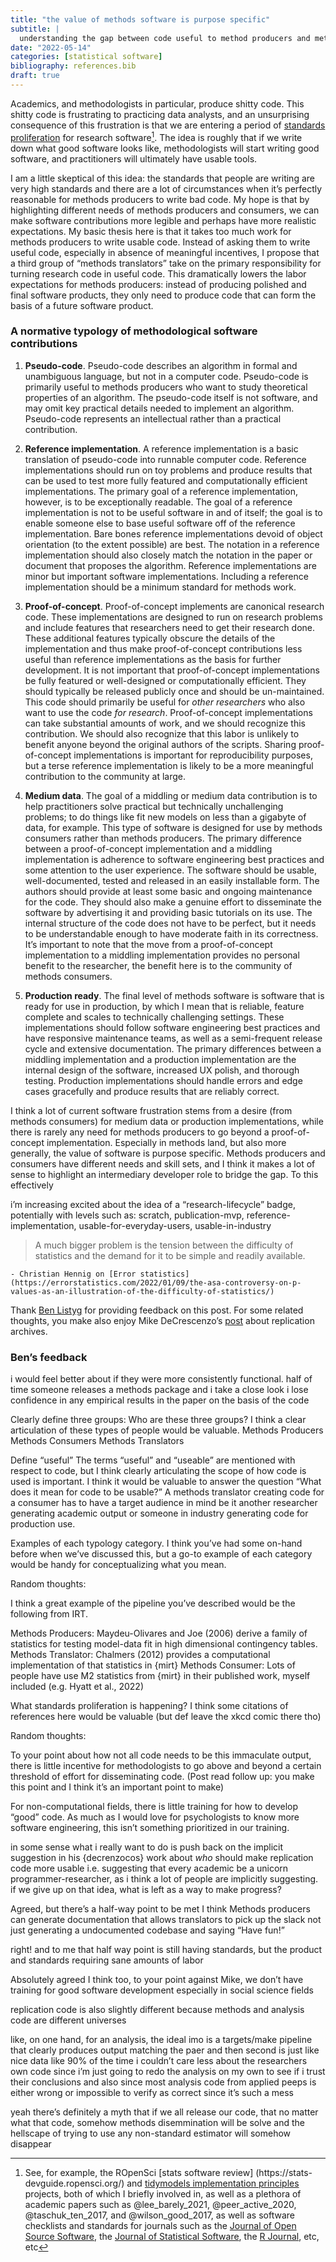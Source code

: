 ```yaml
---
title: "the value of methods software is purpose specific"
subtitle: |
  understanding the gap between code useful to method producers and method consumers
date: "2022-05-14"
categories: [statistical software]
bibliography: references.bib
draft: true
---
```


Academics, and methodologists in particular, produce shitty code. This shitty code is frustrating to practicing data analysts, and an unsurprising consequence of this frustration is that we are entering a period of [standards proliferation](https://xkcd.com/927/) for research software^[See, for example, the ROpenSci [stats software review] (https://stats-devguide.ropensci.org/) and [tidymodels implementation principles](https://github.com/tidymodels/model-implementation-principles) projects, both of which I briefly involved in, as well as a plethora of academic papers such as @lee_barely_2021, @peer_active_2020, @taschuk_ten_2017, and @wilson_good_2017, as well as software checklists and standards for journals such as the [Journal of Open Source Software](https://joss.theoj.org/), the [Journal of Statistical Software](https://www.jstatsoft.org/index), the [R Journal](https://journal.r-project.org/), etc, etc]. The idea is roughly that if we write down what good software looks like, methodologists will start writing good software, and practitioners will ultimately have usable tools.

I am a little skeptical of this idea: the standards that people are writing are very high standards and there are a lot of circumstances when it's perfectly reasonable for methods producers to write bad code. My hope is that by highlighting different needs of methods producers and consumers, we can make software contributions more legible and perhaps have more realistic expectations. My basic thesis here is that it takes too much work for methods producers to write usable code. Instead of asking them to write useful code, especially in absence of meaningful incentives, I propose that a third group of "methods translators" take on the primary responsibility for turning research code in useful code. This dramatically lowers the labor expectations for methods producers: instead of producing polished and final software products, they only need to produce code that can form the basis of a future software product.

### A normative typology of methodological software contributions

1. **Pseudo-code**. Pseudo-code describes an algorithm in formal and unambiguous language, but not in a computer code. Pseudo-code is primarily useful to methods producers who want to study theoretical properties of an algorithm. The pseudo-code itself is not software, and may omit key practical details needed to implement an algorithm. Pseudo-code represents an intellectual rather than a practical contribution.

2. **Reference implementation**. A reference implementation is a basic translation of pseudo-code into runnable computer code. Reference implementations should run on toy problems and produce results that can be used to test more fully featured and computationally efficient implementations. The primary goal of a reference implementation, however, is to be exceptionally readable. The goal of a reference implementation is not to be useful software in and of itself; the goal is to enable someone else to base useful software off of the reference implementation. Bare bones reference implementations devoid of object orientation (to the extent possible) are best. The notation in a reference implementation should also closely match the notation in the paper or document that proposes the algorithm. Reference implementations are minor but important software implementations. Including a reference implementation should be a minimum standard for methods work. 

3. **Proof-of-concept**. Proof-of-concept implements are canonical research code. These implementations are designed to run on research problems and include features that researchers need to get their research done. These additional features typically obscure the details of the implementation and thus make proof-of-concept contributions less useful than reference implementations as the basis for further development. It is not important that proof-of-concept implementations be fully featured or well-designed or computationally efficient. They should typically be released publicly once and should be un-maintained. This code should primarily be useful for *other researchers* who also want to use the code *for research*. Proof-of-concept implementations can take substantial amounts of work, and we should recognize this contribution. We should also recognize that this labor is unlikely to benefit anyone beyond the original authors of the scripts. Sharing proof-of-concept implementations is important for reproducibility purposes, but a terse reference implementation is likely to be a more meaningful contribution to the community at large.

4. **Medium data**. The goal of a middling or medium data contribution is to help practitioners solve practical but technically unchallenging problems; to do things like fit new models on less than a gigabyte of data, for example. This type of software is designed for use by methods consumers rather than methods producers. The primary difference between a proof-of-concept implementation and a middling implementation is adherence to software engineering best practices and some attention to the user experience. The software should be usable, well-documented, tested and released in an easily installable form. The authors should provide at least some basic and ongoing maintenance for the code. They should also make a genuine effort to disseminate the software by advertising it and providing basic tutorials on its use. The internal structure of the code does not have to be perfect, but it needs to be understandable enough to have moderate faith in its correctness. It's important to note that the move from a proof-of-concept implementation to a middling implementation provides no personal benefit to the researcher, the benefit here is to the community of methods consumers.

5. **Production ready**. The final level of methods software is software that is ready for use in production, by which I mean that is reliable, feature complete and scales to technically challenging settings. These implementations should follow software engineering best practices and have responsive maintenance teams, as well as a semi-frequent release cycle and extensive documentation. The primary differences between a middling implementation and a production implementation are the internal design of the software, increased UX polish, and thorough testing. Production implementations should handle errors and edge cases gracefully and produce results that are reliably correct.

I think a lot of current software frustration stems from a desire (from methods consumers) for medium data or production implementations, while there is rarely any need for methods producers to go beyond a proof-of-concept implementation. Especially in methods land, but also more generally, the value of software is purpose specific. Methods producers and consumers have different needs and skill sets, and I think it makes a lot of sense to highlight an intermediary developer role to bridge the gap. To this effectively

i'm increasing excited about the idea of a "research-lifecycle" badge, potentially with levels such as: scratch, publication-mvp, reference-implementation, usable-for-everyday-users, usable-in-industry


> A much bigger problem is the tension between the difficulty of statistics and the demand for it to be simple and readily available. 

    - Christian Hennig on [Error statistics](https://errorstatistics.com/2022/01/09/the-asa-controversy-on-p-values-as-an-illustration-of-the-difficulty-of-statistics/)

Thank [Ben Listyg](https://github.com/benlistyg) for providing feedback on this post. For some related thoughts, you make also enjoy Mike DeCrescenzo's [post](https://mikedecr.netlify.app/blog/usable_repos/) about replication archives.

### Ben's feedback


i would feel better about if they were more consistently functional. half of time someone releases a methods package and i take a close look i lose confidence in any empirical results in the paper on the basis of the code


Clearly define three groups:
Who are these three groups? I think a clear articulation of these types of people would be valuable.
Methods Producers 
Methods Consumers
Methods Translators

Define “useful”
The terms “useful” and “useable” are mentioned with respect to code, but I think clearly articulating the scope of how code is used is important. I think it would be valuable to answer the question “What does it mean for code to be usable?” A methods translator creating code for a consumer has to have a target audience in mind be it another researcher generating academic output or someone in industry generating code for production use.

Examples of each typology category. I think you’ve had some on-hand before when we’ve discussed this, but a go-to example of each category would be handy for conceptualizing what you mean.

Random thoughts:

I think a great example of the pipeline you’ve described would be the following from IRT.

Methods Producers: Maydeu-Olivares and Joe (2006) derive a family of statistics for testing model-data fit in high dimensional contingency tables.
Methods Translator: Chalmers (2012) provides a computational implementation of that statistics in {mirt}
Methods Consumer: Lots of people have use M2 statistics from {mirt} in their published work, myself included (e.g. Hyatt et al., 2022)

What standards proliferation is happening? I think some citations of references here would be valuable (but def leave the xkcd comic there tho)


Random thoughts:

To your point about how not all code needs to be this immaculate output, there is little incentive for methodologists to go above and beyond a certain threshold of effort for disseminating code. (Post read follow up: you make this point and I think it’s an important point to make)

For non-computational fields, there is little training for how to develop “good” code. As much as I would love for psychologists to know more software engineering, this isn’t something prioritized in our training.

in some sense what i really want to do is push back on the implicit suggestion in his {decrenzocos}  work about *who* should make replication code more usable
i.e. suggesting that every academic be a unicorn programmer-researcher, as i think a lot of people are implicitly suggesting. if we give up on that idea, what is left as a way to make progress?

Agreed, but there's a half-way point to be met I think
Methods producers can generate documentation that allows translators to pick up the slack
not just generating a undocumented codebase and saying "Have fun!"

right! and to me that half way point is still having standards, but the product and standards requiring sane amounts of labor

Absolutely agreed
I think too, to your point against Mike, we don't have training for good software development
especially in social science fields

replication code is also slightly different because methods and analysis code are different universes

like, on one hand, for an analysis, the ideal imo is a targets/make pipeline that clearly produces output matching the paer
and then second is just like nice data
like 90% of the time i couldn't care less about the researchers own code since i'm just going to redo the analysis on my own to see if i trust their conclusions
and also since most analysis code from applied peeps is either wrong or impossible to verify as correct since it's such a mess

yeah there's definitely a myth that if we all release our code, that no matter what that code, somehow methods disemmination will be solve and the hellscape of trying to use any non-standard estimator will somehow disappear

